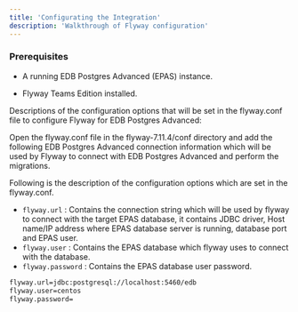 ```yaml
---
title: 'Configurating the Integration'
description: 'Walkthrough of Flyway configuration'
---
```


### Prerequisites
- A running EDB Postgres Advanced (EPAS) instance.

- Flyway Teams Edition installed.

Descriptions of the configuration options that will be set in the flyway.conf file to configure Flyway for EDB Postgres Advanced:

Open the flyway.conf file in the flyway-7.11.4/conf directory and add the following EDB Postgres 
Advanced connection information which will be used by Flyway to connect with EDB Postgres Advanced and perform the migrations.

Following is the description of the configuration options which are set in the flyway.conf.
- <code>flyway.url</code> : Contains the connection string which will be used by flyway to connect with the target 
EPAS database, it contains JDBC driver, Host name/IP address where EPAS database server is running, database port and EPAS user.
- <code>flyway.user</code> : Contains the EPAS database which flyway uses to connect with the database.
- <code>flyway.password</code> : Contains the EPAS database user password.

```bash
flyway.url=jdbc:postgresql://localhost:5460/edb
flyway.user=centos
flyway.password=
```
